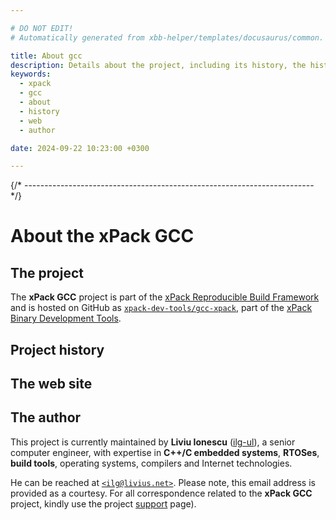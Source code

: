 ```yaml
---

# DO NOT EDIT!
# Automatically generated from xbb-helper/templates/docusaurus/common.

title: About gcc
description: Details about the project, including its history, the history of the website, and details about the author.
keywords:
  - xpack
  - gcc
  - about
  - history
  - web
  - author

date: 2024-09-22 10:23:00 +0300

---
```



{/* ------------------------------------------------------------------------ */}

# About the xPack GCC

## The project

The **xPack GCC** project is part of the
[xPack Reproducible Build Framework](https://xpack.github.io)
and is hosted on GitHub as
[`xpack-dev-tools/gcc-xpack`](https://github.com/xpack-dev-tools/gcc-xpack/),
part of the [xPack Binary Development Tools](https://github.com/xpack-dev-tools/).

<MoreIntro/>

## Project history

<History/>

## The web site

<Website/>

## The author

This project is currently maintained by **Liviu Ionescu**
([ilg-ul](https://github.com/ilg-ul)),
a senior computer engineer, with expertise in **C++/C embedded systems**,
**RTOSes**, **build tools**, operating systems, compilers
and Internet technologies.

He can be reached at [`<ilg@livius.net>`](mailto:ilg@livius.net).
Please note, this email address is provided as a courtesy.
For all correspondence related to the **xPack GCC**
project, kindly use the project [support](/docs/support/) page).

